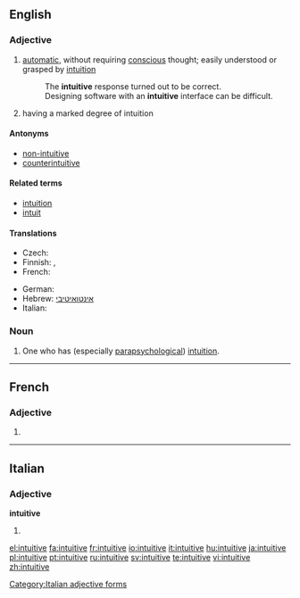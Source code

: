 ==English==

===Adjective===
{{en-adj}}

# [[automatic]], without requiring [[conscious]] thought; easily understood or grasped by [[intuition]]
#: The '''intuitive''' response turned out to be correct.
#: Designing software with an '''intuitive''' interface can be difficult.
# having a marked degree of intuition

====Antonyms====
* [[non-intuitive]]
* [[counterintuitive]]

====Related terms====
* [[intuition]]
* [[intuit]]

====Translations====
{{trans-top|automatic, without requiring conscious thought}}
* Czech: {{t-|cs|intuitivní}}
* Finnish: {{t-|fi|intuitiivinen}}, {{t-|fi|vaistonvarainen}}
* French: {{t+|fr|intuitif}}
{{trans-mid}}
* German: {{t+|de|intuitiv}}
* Hebrew: [[אינטואיטיבי]]
* Italian: {{t+|it|intuitivo}}
{{trans-bottom}}

===Noun===
{{en-noun}}

# One who has (especially [[parapsychological]]) [[intuition]].

----

==French==

===Adjective===
{{fr-adj-form|f}}

# {{feminine of|intuitif|lang=fr}}

----

==Italian==

===Adjective===
'''intuitive''' {{f|p}}

# {{feminine plural of|intuitivo#Adjective|intuitivo}}

[[Category:Italian adjective forms]]

[[el:intuitive]]
[[fa:intuitive]]
[[fr:intuitive]]
[[io:intuitive]]
[[it:intuitive]]
[[hu:intuitive]]
[[ja:intuitive]]
[[pl:intuitive]]
[[pt:intuitive]]
[[ru:intuitive]]
[[sv:intuitive]]
[[te:intuitive]]
[[vi:intuitive]]
[[zh:intuitive]]